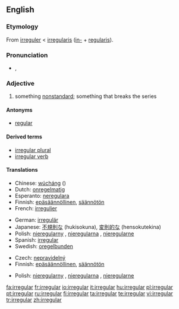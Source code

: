 {{see|irregulär}}
{{wikipedia}}
==English==

===Etymology===
From {{OF.}} [[irreguler]] < {{ML.}} [[irregularis]] ([[in-#Latin|in-]] + [[regularis]]).

===Pronunciation===
* {{a|US}} {{IPA|/ɪˈrɛgjəlɚ/}}, {{SAMPA|/I"rEgj@l@`/}}

===Adjective===
{{en-adj}}

# something [[nonstandard]]; something that breaks the series

====Antonyms====
* [[regular]]

====Derived terms====
* [[irregular plural]]
* [[irregular verb]]

====Translations====
{{trans-top|nonstandard}}
*Chinese: [[wúcháng]] ({{zh-ts|無常|无常}})
*Dutch: [[onregelmatig]]
*Esperanto: [[neregulara]]
*Finnish: [[epäsäännöllinen]], [[säännötön]]
*French: [[irregulier]]
{{trans-mid}}
*German: [[irregulär]]
*Japanese: [[不規則な]] (hukisokuna), [[変則的な]] (hensokutekina)
*Polish: [[nieregularny]] {{m}}, [[nieregularna]] {{f}}, [[nieregularne]] {{n}}
*Spanish: [[#Spanish|irregular]]
*Swedish: [[oregelbunden]]
{{trans-bottom}}

{{trans-top|in grammar, applied to verbs}}
*Czech: [[nepravidelný]] {{m}}
*Finnish: [[epäsäännöllinen]], [[säännötön]]
{{trans-mid}}
*Polish: [[nieregularny]] {{m}}, [[nieregularna]] {{f}}, [[nieregularne]] {{n}}
{{trans-bottom}}

[[fa:irregular]]
[[fr:irregular]]
[[io:irregular]]
[[it:irregular]]
[[hu:irregular]]
[[pl:irregular]]
[[pt:irregular]]
[[ru:irregular]]
[[fi:irregular]]
[[ta:irregular]]
[[te:irregular]]
[[vi:irregular]]
[[tr:irregular]]
[[zh:irregular]]